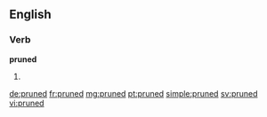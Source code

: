 ==English==

===Verb===
'''pruned'''

# {{en-past of|prune}}

[[de:pruned]]
[[fr:pruned]]
[[mg:pruned]]
[[pt:pruned]]
[[simple:pruned]]
[[sv:pruned]]
[[vi:pruned]]